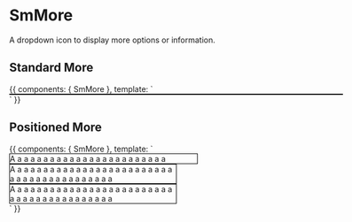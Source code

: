 
<Meta title="Components/SmMore" component={SmMore} />

# SmMore

A dropdown icon to display more options or information.

<Props of={SmMore} />

## Standard More

<Preview>
  <Story name="standard" height="300px">
    {{
      components: { SmMore },
      template: `
        <div class="flex m-2 p-2 relative align-center justify-center" style="border:1px solid black;width:600px;">
            <SmMore :options="['1', '2', '3']"/>
            <SmMore :options="['Edit', 'Delete', 'Change Location']"/>
            <SmMore :options="['Monday Tuesday Wednesday Thuraday Friday Saturday Sunday', 'None']"/>
        </div>
        `
    }}
  </Story>
</Preview>

## Positioned More

<Preview>
  <Story name="positioned" height="300px">
    {{
      components: { SmMore },
      template: `
        <div class="m-2">
            <div class="flex m-2 p-2 relative align-center justify-center" style="border:1px solid black;width:300px;padding-right: 38px;">
                 A a a a a a a a a a a a a a a a a a a a a a a a 
                 <SmMore style="top:16px; right:8px;" :options="['1', '2', '3']"/>
            </div>
            <div class="flex m-2 p-2 relative align-center justify-center" style="border:1px solid black;width:300px;">
                 A a a a a a a a a a a a a a a a a a a a a a a a a a a a a a a a a a a a a a a a a 
                 <SmMore :options="['Monday Tuesday Wednesday Thuraday Friday Saturday Sunday', 'None']"/>
            </div>
             <div class="flex m-2 p-2 relative align-center justify-center" style="border:1px solid black;width:300px;">
                 A a a a a a a a a a a a a a a a a a a a a a a a a a a a a a a a a a a a a a a a a 
                 <SmMore :options="['Edit', 'Delete', 'Change Location']"/>
            </div>
        </div>
        `
    }}
  </Story>
</Preview>
